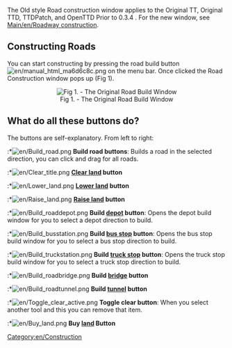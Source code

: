 The Old style Road construction window applies to the Original TT, Original TTD, TTDPatch, and OpenTTD Prior to 0.3.4 . For the new window, see [[Main/en/Roadway construction]].

==Constructing Roads==
You can start constructing by pressing the road build button [[File:en/manual html ma6d6c8c.png]] on the menu bar. Once clicked the Road Construction window pops up (Fig 1). 

<center>[[File:en/Road construction.png|center|none|frame|Fig 1. - The Original Road Build Window]]
</center>

==What do all these buttons do?==
The buttons are self-explanatory. From left to right:

:*[[File:en/Build road.png]] '''Build road buttons''': Builds a road in the selected direction, you can click and drag for all roads.
:*[[File:en/Clear title.png]] '''[[Main/en/Landscaping|Clear land]] button'''
:*[[File:en/Lower land.png]] '''[[Main/en/Landscaping|Lower land]] button'''
:*[[File:en/Raise land.png]] '''[[Main/en/Landscaping|Raise land]] button'''
:*[[File:en/Build roaddepot.png]] '''Build [[Main/en/Depots|depot]] button''': Opens the depot build window for you to select a depot direction to build.
:*[[File:en/Build busstation.png]] '''Build [[Main/en/Stations#Bus Stations|bus stop]] button''': Opens the bus stop build window for you to select a bus stop direction to build.
:*[[File:en/Build truckstation.png]] '''Build [[Main/en/Stations#Truck Stations|truck stop]] button''': Opens the truck stop build window for you to select a truck stop direction to build.
:*[[File:en/Build roadbridge.png]] '''Build [[Main/en/Bridges|bridge]] button'''
:*[[File:en/Build roadtunnel.png]] '''Build [[Main/en/Tunnels|tunnel]] button'''
:*[[File:en/Toggle clear active.png]] '''Toggle clear button''': When you select another tool and this you can remove that item.
:*[[File:en/Buy land.png]] '''Buy [[Main/en/Land|land]] Button'''
[[Category:en/Construction]]